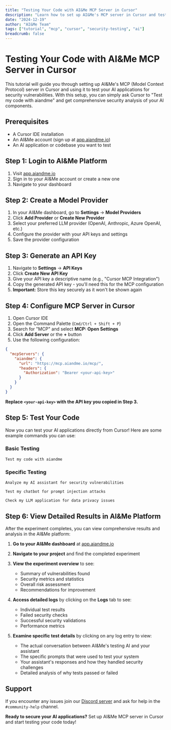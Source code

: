 ```yaml
---
title: "Testing Your Code with AI&Me MCP Server in Cursor"
description: "Learn how to set up AI&Me's MCP server in Cursor and test your AI applications for security vulnerabilities"
date: "2024-12-19"
author: "AI&Me Team"
tags: ["tutorial", "mcp", "cursor", "security-testing", "ai"]
breadcrumb: false
---
```


# Testing Your Code with AI&Me MCP Server in Cursor

This tutorial will guide you through setting up AI&Me's MCP (Model Context Protocol) server in Cursor and using it to test your AI applications for security vulnerabilities. With this setup, you can simply ask Cursor to "Test my code with aiandme" and get comprehensive security analysis of your AI components.

## Prerequisites

- A Cursor IDE installation
- An AI&Me account (sign up at [app.aiandme.io](https://app.aiandme.io))
- An AI application or codebase you want to test

## Step 1: Login to AI&Me Platform

1. Visit [app.aiandme.io](https://app.aiandme.io)
2. Sign in to your AI&Me account or create a new one
3. Navigate to your dashboard

## Step 2: Create a Model Provider

1. In your AI&Me dashboard, go to **Settings** → **Model Providers**
2. Click **Add Provider** or **Create New Provider**
3. Select your preferred LLM provider (OpenAI, Anthropic, Azure OpenAI, etc.)
4. Configure the provider with your API keys and settings
5. Save the provider configuration

## Step 3: Generate an API Key

1. Navigate to **Settings** → **API Keys**
2. Click **Create New API Key**
3. Give your API key a descriptive name (e.g., "Cursor MCP Integration")
4. Copy the generated API key - you'll need this for the MCP configuration
5. **Important:** Store this key securely as it won't be shown again

## Step 4: Configure MCP Server in Cursor

1. Open Cursor IDE
2. Open the Command Palette (`Cmd/Ctrl + Shift + P`)
3. Search for "MCP" and select **MCP: Open Settings**
4. Click **Add Server** or the **+** button
5. Use the following configuration:

```json
{
  "mcpServers": {
    "aiandme": {
      "url": "https://mcp.aiandme.io/mcp/",
      "headers": {
        "Authorization": "Bearer <your-api-key>"
      }
    }
  }
}
```

**Replace `<your-api-key>` with the API key you copied in Step 3.**

## Step 5: Test Your Code

Now you can test your AI applications directly from Cursor! Here are some example commands you can use:

### Basic Testing

```
Test my code with aiandme
```

### Specific Testing

```
Analyze my AI assistant for security vulnerabilities
```

```
Test my chatbot for prompt injection attacks
```

```
Check my LLM application for data privacy issues
```

## Step 6: View Detailed Results in AI&Me Platform

After the experiment completes, you can view comprehensive results and analysis in the AI&Me platform:

1. **Go to your AI&Me dashboard** at [app.aiandme.io](https://app.aiandme.io)
2. **Navigate to your project** and find the completed experiment
3. **View the experiment overview** to see:
   - Summary of vulnerabilities found
   - Security metrics and statistics
   - Overall risk assessment
   - Recommendations for improvement

4. **Access detailed logs** by clicking on the **Logs** tab to see:
   - Individual test results
   - Failed security checks
   - Successful security validations
   - Performance metrics

5. **Examine specific test details** by clicking on any log entry to view:
   - The actual conversation between AI&Me's testing AI and your assistant
   - The specific prompts that were used to test your system
   - Your assistant's responses and how they handled security challenges
   - Detailed analysis of why tests passed or failed

## Support

If you encounter any issues join our [Discord server](https://discord.gg/PSHCDz93xW) and ask for help in the `#community-help` channel.

**Ready to secure your AI applications?** Set up AI&Me MCP server in Cursor and start testing your code today!

